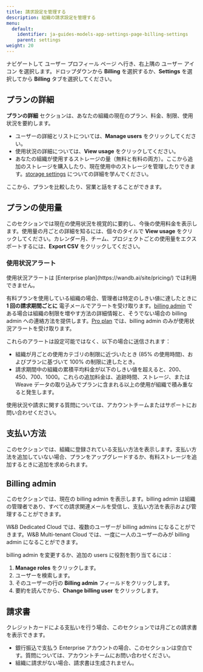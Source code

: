 ```yaml
---
title: 請求設定を管理する
description: 組織の請求設定を管理する
menu:
  default:
    identifier: ja-guides-models-app-settings-page-billing-settings
    parent: settings
weight: 20
---
```


ナビゲートして ユーザー プロフィール ページ へ行き、右上隅の ユーザー アイコン を選択します。ドロップダウンから **Billing** を選択するか、**Settings** を選択してから **Billing** タブを選択してください。

## プランの詳細

**プランの詳細** セクションは、あなたの組織の現在のプラン、料金、制限、使用状況を要約します。

- ユーザーの詳細とリストについては、**Manage users** をクリックしてください。
- 使用状況の詳細については、**View usage** をクリックしてください。
- あなたの組織が使用するストレージの量（無料と有料の両方）。ここから追加のストレージを購入したり、現在使用中のストレージを管理したりできます。[storage settings](/ja/storage) についての詳細を学んでください。

ここから、プランを比較したり、営業と話をすることができます。

## プランの使用量
このセクションでは現在の使用状況を視覚的に要約し、今後の使用料金を表示します。使用量の月ごとの詳細を知るには、個々のタイルで **View usage** をクリックしてください。カレンダー月、チーム、プロジェクトごとの使用量をエクスポートするには、**Export CSV** をクリックしてください。

### 使用状況アラート

<Note>
使用状況アラートは [Enterprise plan](https://wandb.ai/site/pricing/) では利用できません。
</Note>

有料プランを使用している組織の場合、管理者は特定のしきい値に達したときに **1 回の請求期間ごとに** 電子メールでアラートを受け取ります。[billing admin](#billing-admin) である場合は組織の制限を増やす方法の詳細情報と、そうでない場合の billing admin への連絡方法を提供します。[Pro plan](https://wandb.ai/site/pricing/) では、billing admin のみが使用状況アラートを受け取ります。

これらのアラートは設定可能ではなく、以下の場合に送信されます：

- 組織が月ごとの使用カテゴリの制限に近づいたとき (85% の使用時間)、およびプランに基づいて 100% の制限に達したとき。
- 請求期間中の組織の累積平均料金が以下のしきい値を超えると、$200、$450、$700、$1000。これらの追加料金は、追跡時間、ストレージ、または Weave データの取り込みでプランに含まれる以上の使用が組織で積み重なると発生します。

使用状況や請求に関する質問については、アカウントチームまたはサポートにお問い合わせください。

## 支払い方法
このセクションでは、組織に登録されている支払い方法を表示します。支払い方法を追加していない場合、プランをアップグレードするか、有料ストレージを追加するときに追加を求められます。

## Billing admin
このセクションでは、現在の billing admin を表示します。billing admin は組織の管理者であり、すべての請求関連メールを受信し、支払い方法を表示および管理することができます。

<Note>
W&B Dedicated Cloud では、複数のユーザーが billing admins になることができます。W&B Multi-tenant Cloud では、一度に一人のユーザーのみが billing admin になることができます。
</Note>

billing admin を変更するか、追加の users に役割を割り当てるには：

1. **Manage roles** をクリックします。
1. ユーザーを検索します。
1. そのユーザーの行の **Billing admin** フィールドをクリックします。
1. 要約を読んでから、**Change billing user** をクリックします。

## 請求書
クレジットカードによる支払いを行う場合、このセクションでは月ごとの請求書を表示できます。
- 銀行振込で支払う Enterprise アカウントの場合、このセクションは空白です。質問については、アカウントチームにお問い合わせください。
- 組織に請求がない場合、請求書は生成されません。